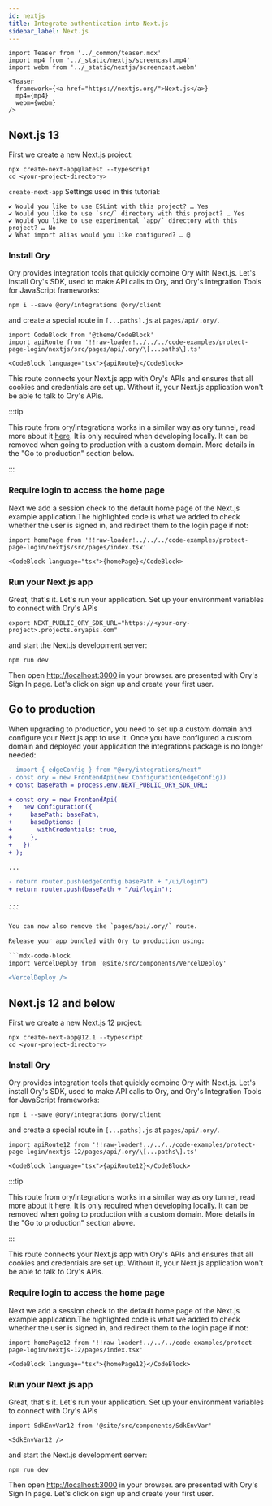 ```yaml
---
id: nextjs
title: Integrate authentication into Next.js
sidebar_label: Next.js
---
```


```mdx-code-block
import Teaser from '../_common/teaser.mdx'
import mp4 from '../_static/nextjs/screencast.mp4'
import webm from '../_static/nextjs/screencast.webm'

<Teaser
  framework={<a href="https://nextjs.org/">Next.js</a>}
  mp4={mp4}
  webm={webm}
/>
```

## Next.js 13

First we create a new Next.js project:

```shell-session
npx create-next-app@latest --typescript
cd <your-project-directory>
```

`create-next-app` Settings used in this tutorial:

```
✔ Would you like to use ESLint with this project? … Yes
✔ Would you like to use `src/` directory with this project? … Yes
✔ Would you like to use experimental `app/` directory with this project? … No
✔ What import alias would you like configured? … @
```

### Install Ory

Ory provides integration tools that quickly combine Ory with Next.js. Let's install Ory's SDK, used to make API calls to Ory, and
Ory's Integration Tools for JavaScript frameworks:

```shell-session
npm i --save @ory/integrations @ory/client
```

and create a special route in `[...paths].js` at `pages/api/.ory/`.

```mdx-code-block
import CodeBlock from '@theme/CodeBlock'
import apiRoute from '!!raw-loader!../../../code-examples/protect-page-login/nextjs/src/pages/api/.ory/\[...paths\].ts'

<CodeBlock language="tsx">{apiRoute}</CodeBlock>
```

This route connects your Next.js app with Ory's APIs and ensures that all cookies and credentials are set up. Without it, your
Next.js application won't be able to talk to Ory's APIs.

:::tip

This route from ory/integrations works in a similar way as ory tunnel, read more about it
[here](https://www.ory.sh/docs/guides/cli/proxy-and-tunnel). It is only required when developing locally. It can be removed when
going to production with a custom domain. More details in the "Go to production" section below.

:::

### Require login to access the home page

Next we add a session check to the default home page of the Next.js example application.The highlighted code is what we added to
check whether the user is signed in, and redirect them to the login page if not:

```mdx-code-block
import homePage from '!!raw-loader!../../../code-examples/protect-page-login/nextjs/src/pages/index.tsx'

<CodeBlock language="tsx">{homePage}</CodeBlock>
```

### Run your Next.js app

Great, that's it. Let's run your application. Set up your environment variables to connect with Ory's APIs

```shell-session
export NEXT_PUBLIC_ORY_SDK_URL="https://<your-ory-project>.projects.oryapis.com"
```

and start the Next.js development server:

```shell-session
npm run dev
```

Then open [http://localhost:3000](http://localhost:3000) in your browser. are presented with Ory's Sign In page. Let's click on
sign up and create your first user.

## Go to production

When upgrading to production, you need to set up a custom domain and configure your Next.js app to use it. Once you have
configured a custom domain and deployed your application the integrations package is no longer needed:

````diff
- import { edgeConfig } from "@ory/integrations/next"
- const ory = new FrontendApi(new Configuration(edgeConfig))
+ const basePath = process.env.NEXT_PUBLIC_ORY_SDK_URL;

+ const ory = new FrontendApi(
+   new Configuration({
+     basePath: basePath,
+     baseOptions: {
+       withCredentials: true,
+     },
+   })
+ );

...

- return router.push(edgeConfig.basePath + "/ui/login")
+ return router.push(basePath + "/ui/login");

...
```

You can now also remove the `pages/api/.ory/` route.

Release your app bundled with Ory to production using:

```mdx-code-block
import VercelDeploy from '@site/src/components/VercelDeploy'

<VercelDeploy />
````

## Next.js 12 and below

First we create a new Next.js 12 project:

```shell-session
npx create-next-app@12.1 --typescript
cd <your-project-directory>
```

### Install Ory

Ory provides integration tools that quickly combine Ory with Next.js. Let's install Ory's SDK, used to make API calls to Ory, and
Ory's Integration Tools for JavaScript frameworks:

```shell-session
npm i --save @ory/integrations @ory/client
```

and create a special route in `[...paths].js` at `pages/api/.ory/`.

```mdx-code-block
import apiRoute12 from '!!raw-loader!../../../code-examples/protect-page-login/nextjs-12/pages/api/.ory/\[...paths\].ts'

<CodeBlock language="tsx">{apiRoute12}</CodeBlock>
```

:::tip

This route from ory/integrations works in a similar way as ory tunnel, read more about it
[here](https://www.ory.sh/docs/guides/cli/proxy-and-tunnel). It is only required when developing locally. It can be removed when
going to production with a custom domain. More details in the "Go to production" section above.

:::

This route connects your Next.js app with Ory's APIs and ensures that all cookies and credentials are set up. Without it, your
Next.js application won't be able to talk to Ory's APIs.

### Require login to access the home page

Next we add a session check to the default home page of the Next.js example application.The highlighted code is what we added to
check whether the user is signed in, and redirect them to the login page if not:

```mdx-code-block
import homePage12 from '!!raw-loader!../../../code-examples/protect-page-login/nextjs-12/pages/index.tsx'

<CodeBlock language="tsx">{homePage12}</CodeBlock>
```

### Run your Next.js app

Great, that's it. Let's run your application. Set up your environment variables to connect with Ory's APIs

```mdx-code-block
import SdkEnvVar12 from '@site/src/components/SdkEnvVar'

<SdkEnvVar12 />
```

and start the Next.js development server:

```shell-session
npm run dev
```

Then open [http://localhost:3000](http://localhost:3000) in your browser. are presented with Ory's Sign In page. Let's click on
sign up and create your first user.
